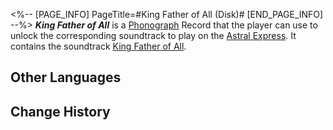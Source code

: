 <%-- [PAGE_INFO]
PageTitle=#King Father of All (Disk)#
[END_PAGE_INFO] --%>
{{Item Infobox
|title       = ''King Father of All''
|id          = 210382
|image       = Item King Father of All (Disk).png{{subst:void|<!--$UPLOAD:<<SpriteOutput/ItemFigures/210001.png>-<Item King Father of All (Disk).png>-<Item Icons>>-->}}
|type        = Disk
|invCategory = Valuables
|rarity      = 3
|effect      = 
|description = A record that can be played on the Express' phonograph. It might be a chance acquisition or a gift from someone else. All sorts of memories surge up when the music plays &mdash; the smiles, encounters, touches, and the excitement of battle. Maybe that is why people still collect records even as society rapidly advances.<br />The current record contains the track "King Father of All."
}}
{{Description|''Thou knowest the weeping war god's mission of destruction, comprehendest the violent nature of suffering and conflict, and hast tasted both retreat and charge.''}}
'''''King Father of All''''' is a [[Phonograph]] Record that the player can use to unlock the corresponding soundtrack to play on the [[Astral Express]]. It contains the soundtrack [[King Father of All]].

==Other Languages==
{{Other Languages
|en   = ''King Father of All''
|zhs  = 《万有之王父》
|zht  = 〈萬有之王父〉
|ja   = 『万有の父王』
|ko   = ≪만물의 상왕≫
|es   = Rey padre de todo
|fr   = ''King Father of All''
|ru   = King Father of All
|th   = "King Father of All"
|vi   = "Vua Cha Toàn Năng"
|de   = „König aller Dinge“
|id   = "King Father of All"
|pt   = "King Father of All"
}}

==Change History==
{{Change History|3.0}}
